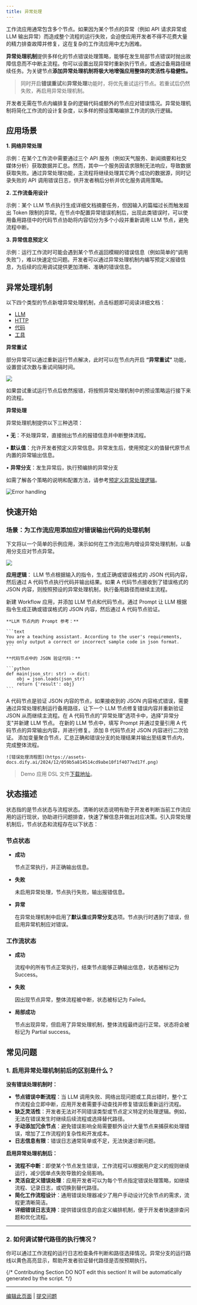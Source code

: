 ```yaml
---
title: 异常处理
---
```


工作流应用通常包含多个节点。如果因为某个节点的异常（例如 API 请求异常或 LLM 输出异常）而造成整个流程的运行失败，会迫使应用开发者不得不花费大量的精力排查故障并修复，这在复杂的工作流应用中尤为困难。

**异常处理机制**提供多样化的节点错误处理策略，能够在发生局部节点错误时抛出故障信息而不中断主流程。你可以设置出现异常时重新执行节点，或通过备用路径继续任务。为关键节点**添加异常处理机制将极大地增强应用整体的灵活性与稳健性。**

> 同时开启**错误重试**和**异常处理**功能时，将优先重试运行节点。若重试后仍然失败，再启用异常处理机制。

开发者无需在节点内编排复杂的逻辑代码或额外的节点应对错误情况。异常处理机制将简化工作流的设计复杂度，以多样的预设策略编排工作流的执行逻辑。

## 应用场景

**1. 网络异常处理**

示例：在某个工作流中需要通过三个 API 服务（例如天气服务、新闻摘要和社交媒体分析）获取数据并汇总。然而，其中一个服务因请求限制无法响应，导致数据获取失败。通过异常处理功能，主流程将继续处理其它两个成功的数据源，同时记录失败的 API 调用错误日志，供开发者稍后分析并优化服务调用策略。

**2. 工作流备用设计**

示例：某个 LLM 节点执行生成详细文档摘要任务，但因输入的篇幅过长而触发超出 Token 限制的异常。在节点中配置异常错误机制后，出现此类错误时，可以使用备用路径中的代码节点协助将内容切分为多个小段并重新调用 LLM 节点，避免流程中断。

**3. 异常信息预定义**

示例：运行工作流时可能会遇到某个节点返回模糊的错误信息（例如简单的“调用失败”），难以快速定位问题。开发者可以通过异常处理机制内编写预定义报错信息，为后续的应用调试提供更加清晰、准确的错误信息。

## 异常处理机制

以下四个类型的节点新增异常处理机制，点击标题即可阅读详细文档：

* [LLM](../node/llm)
* [HTTP](../node/http-request)
* [代码](../node/code)
* [工具](../node/tools)

**异常重试**

部分异常可以通过重新运行节点解决，此时可以在节点内开启 **“异常重试”** 功能，设置尝试次数与重试间隔时间。

![](https://assets-docs.dify.ai/2024/12/18097e4c94b67a79150b967fc50f9f43.png)

如果尝试重试运行节点后依然报错，将按照异常处理机制中的预设策略运行接下来的流程。

**异常处理**

异常处理机制提供以下三种选项：

• **无**：不处理异常，直接抛出节点的报错信息并中断整体流程。

• **默认值**：允许开发者预定义异常信息。异常发生后，使用预定义的值替代原节点内置的异常输出信息。

• **异常分支**：发生异常后，执行预编排的异常分支

如需了解各个策略的说明和配置方法，请参考[预定义异常处理逻辑](predefined-nodes-failure-logic)。

![Error handling](https://assets-docs.dify.ai/2024/12/6e2655949889d4d162945d840d698649.png)

## 快速开始

### 场景：为工作流应用添加应对错误输出代码的处理机制

下文将以一个简单的示例应用，演示如何在工作流应用内增设异常处理机制，以备用分支应对节点异常。

![](https://assets-docs.dify.ai/2024/12/958326384d3b60a98246e9ff565c7ed3.png)

**应用逻辑**： LLM 节点根据输入的指令，生成正确或错误格式的 JSON 代码内容，然后通过 A 代码节点执行代码并输出结果。如果 A 代码节点接收到了错误格式的 JSON 内容，则按照预设的异常处理机制，执行备用路径而继续主流程。

<Steps>
  <Step title="创建 JSON 代码生成节点">
    新建 Workflow 应用，并添加 LLM 节点和代码节点。通过 Prompt 让 LLM 根据指令生成正确或错误格式的 JSON 内容，然后通过 A 代码节点验证。

    **LLM 节点内的 Prompt 参考：**

    ```text
    You are a teaching assistant. According to the user's requirements, you only output a correct or incorrect sample code in json format.
    ```

    **代码节点中的 JSON 验证代码：**

    ```python
    def main(json_str: str) -> dict:
        obj = json.loads(json_str)
        return {'result': obj}
    ```
  </Step>

  <Step title="为 A 代码节点添加异常处理机制">
    A 代码节点是验证 JSON 内容的节点，如果接收到的 JSON 内容格式错误，需要通过异常处理机制运行备用路径，让下一个 LLM 节点修复错误内容并重新验证 JSON 从而继续主流程。在 A 代码节点的"异常处理"选项卡中，选择"异常分支"并新建 LLM 节点。
  </Step>

  <Step title="修正 A 代码节点输出的异常内容">
    在新的 LLM 节点中，填写 Prompt 并通过变量引用 A 代码节点的异常输出内容，并进行修复。添加 B 代码节点对 JSON 内容进行二次验证。
  </Step>

  <Step title="结束">
    添加变量聚合节点，汇总正确和错误分支的处理结果并输出至结束节点内，完成整体流程。

    ![错误处理流程图](https://assets-docs.dify.ai/2024/12/059b5a814514cd9abe10f1f4077ed17f.png)
  </Step>
</Steps>

> Demo 应用 DSL 文件[下载地址](https://assets-docs.dify.ai/2024/12/087861aa20e06bb4f8a2bef7e7ae0522.yml)。

## 状态描述

状态指的是节点状态与流程状态。清晰的状态说明有助于开发者判断当前工作流应用的运行现状，协助进行问题排查，快速了解信息并做出对应决策。引入异常处理机制后，节点状态和流程存在以下状态：

### **节点状态**

*   **成功**

    节点正常执行，并正确输出信息。
*   **失败**

    未启用异常处理，节点执行失败，输出报错信息。
*   **异常**

    在异常处理机制中启用了**默认值**或**异常分支**选项。节点执行时遇到了错误，但启用异常机制应对错误。

### 工作流状态

*   **成功**

    流程中的所有节点正常执行，结束节点能够正确输出信息，状态被标记为 Success。
*   **失败**

    因出现节点异常，整体流程被中断，状态被标记为 Failed。
*   **局部成功**

    节点出现异常，但启用了异常处理机制，整体流程最终运行正常。状态将会被标记为 Partial success。

## 常见问题

### 1. 启用异常处理机制前后的区别是什么？

**没有错误处理机制时：**

* **节点错误中断流程**：当 LLM 调用失败、网络出现问题或工具出错时，整个工作流程会立即中断，应用开发者需要手动查找并修复错误后重新运行流程。
* **缺乏灵活性**：开发者无法对不同错误类型或节点定义特定的处理逻辑。例如，无法在错误发生时继续后续流程或选择替代路径。
* **手动添加冗余节点**：避免错误影响全局需要额外设计大量节点来捕获和处理错误，增加了工作流程的复杂性和开发成本。
* **日志信息有限**：错误日志通常简单或不足，无法快速诊断问题。

**启用异常处理机制后：**

* **流程不中断**：即使某个节点发生错误，工作流程可以根据用户定义的规则继续运行，减少因单点失败导致的全局影响。
* **灵活自定义错误处理**：应用开发者可以为每个节点指定错误处理策略，如继续流程、记录日志，或切换到替代路径。
* **简化工作流程设计**：通用错误处理器减少了用户手动设计冗余节点的需求，流程更清晰简洁。
* **详细错误日志支持**：提供错误信息的自定义编排机制，便于开发者快速排查问题和优化流程。

***

### 2. 如何调试替代路径的执行情况？

你可以通过工作流程的运行日志检查条件判断和路径选择情况。异常分支的运行路线以黄色高亮显示，帮助开发者验证替代路径是否按预期执行。

{/*
Contributing Section
DO NOT edit this section!
It will be automatically generated by the script.
*/}

---

[编辑此页面](https://github.com/langgenius/dify-docs/edit/main/zh-hans/guides/workflow/error-handling/readme.mdx) | [提交问题](https://github.com/langgenius/dify-docs/issues/new?title=文档问题%3A%20&body=%23%23%20问题描述%0A%3C%21--%20请简要描述您发现的问题%20--%3E%0A%0A%23%23%20页面链接%0Ahttps%3A%2F%2Fgithub.com%2Flanggenius%2Fdify-docs%2Fblob%2Fmain%2Fzh-hans/guides/workflow/error-handling%2Freadme.mdx%0A%0A%23%23%20建议修改%0A%3C%21--%20如果有具体的修改建议，请在此说明%20--%3E%0A%0A%3C%21--%20感谢您对文档质量的关注！%20--%3E)

